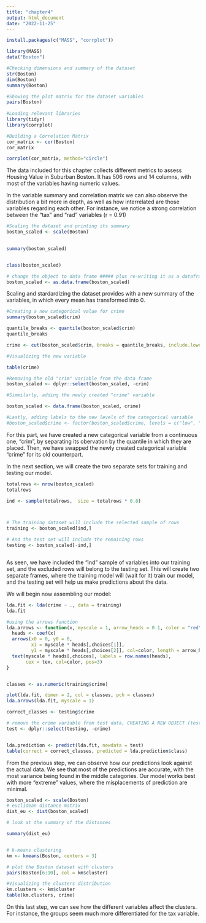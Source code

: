 ```yaml
---
title: "chapter4"
output: html_document
date: "2022-11-25"
---
```


```r
install.packages(c("MASS", "corrplot"))

library(MASS)
data("Boston")

#Checking dimensions and summary of the dataset
str(Boston)
dim(Boston)
summary(Boston)

#Showing the plot matrix for the dataset variables
pairs(Boston)
 
#Loading relevant libraries
library(tidyr)
library(corrplot)

#Building a Correlation Matrix 
cor_matrix <- cor(Boston) 
cor_matrix

corrplot(cor_matrix, method="circle")
```
The data included for this chapter collects different metrics to assess Housing Value in Suburban Boston. It has 506 rows and 14 columns, with most of the variables having numeric values.

In the variable summary and correlation matrix we can also observe the distribution a bit more in depth, as well as how interrelated are those variables regarding each other. For instance, we notice a strong correlation between the "tax" and "rad" variables (r = 0.91)


```r

#Scaling the dataset and printing its summary
boston_scaled <- scale(Boston)
 

summary(boston_scaled)


class(boston_scaled)

# change the object to data frame ##### plus re-writing it as a dataframe
boston_scaled <- as.data.frame(boston_scaled)
```
Scaling and stardardizing the dataset provides with a new summary of the variables, in which every mean has transformed into 0.

```r

#Creating a new categorical value for crime
summary(boston_scaled$crim)

quantile_breaks <- quantile(boston_scaled$crim)
quantile_breaks

crime <- cut(boston_scaled$crim, breaks = quantile_breaks, include.lowest = TRUE)

#Visualizing the new variable

table(crime)

#Removing the old "crim" variable from the data frame
boston_scaled <- dplyr::select(boston_scaled, -crim)

#Simmilarly, adding the newly created "crime" variable

boston_scaled <- data.frame(boston_scaled, crime)

#Lastly, adding labels to the new levels of the categorical variable
#boston_scaled$crime <- factor(boston_scaled$crime, levels = c("low", "med_low", "med_high", "high"))
```

For this part, we have created a new categorical variable from a continuous one, "crim", by separating its obervation by the quantile in which they are placed. Then, we have swapped the newly created categorical variable "crime" for its old counterpart.

In the next section, we will create the two separate sets for training and testing our model.
```r
totalrows <- nrow(boston_scaled)
totalrows

ind <- sample(totalrows,  size = totalrows * 0.8)



# The training dataset will include the selected sample of rows
training <- boston_scaled[ind,]

# And the test set will include the remaining rows
testing <- boston_scaled[-ind,]



```

As seen, we have included the "ind" sample of variables into our training set, and the excluded rows will belong to the testing set. This will create two separate frames, where the training model will (wait for it) train our model, and the testing set will help us make predictions about the data.

We will begin now assembling our model:

```r

lda.fit <- lda(crime ~ ., data = training)
lda.fit 

#using the arrows function
lda.arrows <- function(x, myscale = 1, arrow_heads = 0.1, color = "red", tex = 0.75, choices = c(1,2)){
  heads <- coef(x)
  arrows(x0 = 0, y0 = 0, 
         x1 = myscale * heads[,choices[1]], 
         y1 = myscale * heads[,choices[2]], col=color, length = arrow_heads)
  text(myscale * heads[,choices], labels = row.names(heads), 
       cex = tex, col=color, pos=3)
}


classes <- as.numeric(training$crime)

plot(lda.fit, dimen = 2, col = classes, pch = classes)
lda.arrows(lda.fit, myscale = 1)
```

```r
correct_classes <- testing$crime

# remove the crime variable from test data, CREATING A NEW OBJECT (test)
test <- dplyr::select(testing, -crime)


lda.prediction <- predict(lda.fit, newdata = test)
table(correct = correct_classes, predicted = lda.prediction$class)


```

From the previous step, we can observe how our predictions look against the actual data. We see that most of the predictions are accurate, with the most variance being found in the  middle categories. Our model works best with more "extreme" values, where the misplacements of prediction are minimal.




```r
boston_scaled <- scale(Boston)
# euclidean distance matrix
dist_eu <- dist(boston_scaled)

# look at the summary of the distances

summary(dist_eu)


# k-means clustering
km <- kmeans(Boston, centers = 3)

# plot the Boston dataset with clusters
pairs(Boston[6:10], col = km$cluster)

#Visualizing the clusters distribution
km.clusters <- km$cluster
table(km.clusters, crime)


```

On this last step, we can see how the different variables affect the clusters. For instance, the groups seem much more differentiated for the tax variable.







